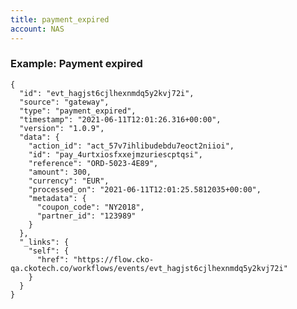 ```yaml
---
title: payment_expired
account: NAS
---
```


### Example: Payment expired

    {
      "id": "evt_hagjst6cjlhexnmdq5y2kvj72i",
      "source": "gateway",
      "type": "payment_expired",
      "timestamp": "2021-06-11T12:01:26.316+00:00",
      "version": "1.0.9",
      "data": {
        "action_id": "act_57v7ihlibudebdu7eoct2niioi",
        "id": "pay_4urtxiosfxxejmzuriescptqsi",
        "reference": "ORD-5023-4E89",
        "amount": 300,
        "currency": "EUR",
        "processed_on": "2021-06-11T12:01:25.5812035+00:00",
        "metadata": {
          "coupon_code": "NY2018",
          "partner_id": "123989"
        }
      },
      "_links": {
        "self": {
          "href": "https://flow.cko-qa.ckotech.co/workflows/events/evt_hagjst6cjlhexnmdq5y2kvj72i"
        }
      }
    }

  

